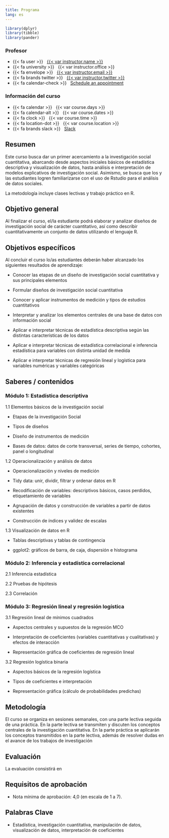 ---
title: Programa
lang: es
---

```{r setup, message=FALSE, warning=FALSE, include=FALSE}
library(dplyr)
library(tibble)
library(pander)
```

::: {.grid .course-details .course-details-smaller}

::: {.g-col-6}
### Profesor

- {{< fa user >}} &nbsp; [{{< var instructor.name >}}]({{< var instructor.url >}})
- {{< fa university >}} &nbsp; {{< var instructor.office >}}
- {{< fa envelope >}} &nbsp; <a href="mailto:{{< var instructor.email >}}">{{< var instructor.email >}}</a>
- {{< fa brands twitter >}} &nbsp; [{{< var instructor.twitter >}}](https://www.twitter.com/{{< var instructor.twitter >}})
- {{< fa calendar-check >}} &nbsp; [Schedule an appointment]({{< var instructor.appointment_url >}})
:::

::: {.g-col-6}
### Información del curso

- {{< fa calendar >}} &nbsp; {{< var course.days >}}
- {{< fa calendar-alt >}} &nbsp; {{< var course.dates >}}
- {{< fa clock >}} &nbsp; {{< var course.time >}}
- {{< fa location-dot >}} &nbsp; {{< var course.location >}}
- {{< fa brands slack >}} &nbsp; [Slack]({{< var course.slack >}})
:::

:::

## Resumen

Este curso busca dar un primer acercamiento a la investigación social cuantitativa, abarcando desde aspectos iniciales básicos de estadística descriptiva y visualización de datos, hasta análisis e interpretación de modelos explicativos de investigación social. Asimismo, se busca que los y las estudiantes logren familiarizarse con el uso de Rstudio para el análisis de datos sociales.

La metodología incluye clases lectivas y trabajo práctico en R.


## Objetivo general

Al finalizar el curso, el/la estudiante podrá elaborar y analizar diseños de investigación social de carácter cuantitativo, así como describir cuantitativamente un conjunto de datos utilizando el lenguaje R.


## Objetivos específicos

Al concluir el curso lo/as estudiantes deberán haber alcanzado los siguientes resultados de aprendizaje:


- Conocer las etapas de un diseño de investigación social cuantitativa y sus principales elementos


- Formular diseños de investigación social cuantitativa


- Conocer y aplicar instrumentos de medición y tipos de estudios cuantitativos
- Interpretar y analizar los elementos centrales de una base de datos con información social


- Aplicar e interpretar técnicas de estadística descriptiva según las distintas características de los datos


- Aplicar e interpretar técnicas de estadística correlacional e inferencia estadística para variables con distinta unidad de medida


- Aplicar e interpretar técnicas de regresión lineal y logística para variables numéricas y variables categóricas



## Saberes / contenidos

### Módulo 1: Estadística descriptiva


1.1  Elementos básicos de la investigación social

- Etapas de la investigación Social

- Tipos de diseños

- Diseño de instrumentos de medición

- Bases de datos: datos de corte transversal, series de tiempo, cohortes, panel o longitudinal


1.2 Operacionalización y análisis de datos

- Operacionalización y niveles de medición

- Tidy data: unir, dividir, filtrar y ordenar datos en R

- Recodificación de variables: descriptivos básicos, casos perdidos, etiquetamiento de variables

- Agrupación de datos y construcción de variables a partir de datos existentes

- Construcción de índices y validez de escalas


1.3 Visualización de datos en R

- Tablas descriptivas y tablas de contingencia

- ggplot2: gráficos de barra, de caja, dispersión e histograma


### Módulo 2: Inferencia y estadística correlacional

2.1 Inferencia estadística

2.2 Pruebas de hipótesis

2.3 Correlación


### Módulo 3: Regresión lineal y regresión logística

3.1 Regresión lineal de mínimos cuadrados

- Aspectos centrales y supuestos de la regresión MCO

- Interpretación de coeficientes (variables cuantitativas y cualitativas) y efectos de interacción 

- Representación gráfica de coeficientes de regresión lineal


3.2 Regresión logística binaria

- Aspectos básicos de la regresión logística

- Tipos de coeficientes e interpretación

- Representación gráfica (cálculo de probabilidades predichas) 



## Metodología

El curso se organiza en sesiones semanales, con una parte lectiva seguida de una práctica. En la parte lectiva se transmiten y discuten los conceptos centrales de la investigación cuantitativa. En la parte práctica se aplicarán los conceptos transmitidos en la parte lectiva, además de resolver dudas en el avance de los trabajos de investigación

## Evaluación

La evaluación consistirá en 

## Requisitos de aprobación

- Nota mínima de aprobación: 4,0 (en escala de 1 a 7). 


## Palabras Clave 

- Estadística, investigación cuantitativa, manipulación de datos, visualización de datos, interpretación de coeficientes


